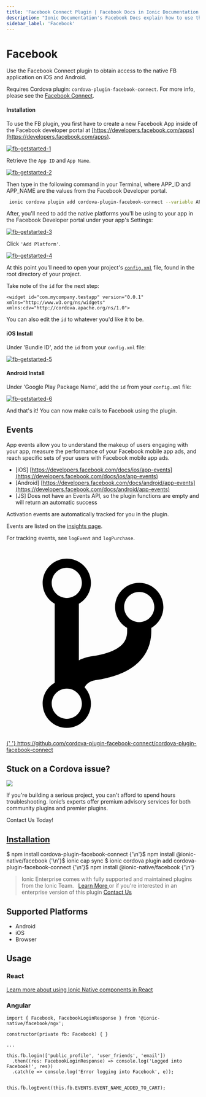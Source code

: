 ```yaml
---
title: 'Facebook Connect Plugin | Facebook Docs in Ionic Documentation'
description: "Ionic Documentation's Facebook Docs explain how to use the Facebook Connect Cordova Plugin to obtain access to the native FB application on iOS and Android."
sidebar_label: 'Facebook'
---
```



# Facebook

Use the Facebook Connect plugin to obtain access to the native FB application on iOS and Android.

Requires Cordova plugin: `cordova-plugin-facebook-connect`. For more info, please see the [Facebook Connect](https://github.com/cordova-plugin-facebook-connect/cordova-plugin-facebook-connect).

#### Installation

To use the FB plugin, you first have to create a new Facebook App inside of the Facebook developer portal at [https://developers.facebook.com/apps](https://developers.facebook.com/apps).

[![fb-getstarted-1](/img/docs/native/Facebook/1.png)](https://developers.facebook.com/apps/)

Retrieve the `App ID` and `App Name`.

[![fb-getstarted-2](/img/docs/native/Facebook/2.png)](https://developers.facebook.com/apps/)

Then type in the following command in your Terminal, where APP_ID and APP_NAME are the values from the Facebook Developer portal.

```bash
 ionic cordova plugin add cordova-plugin-facebook-connect --variable APP_ID="123456789" --variable APP_NAME="myApplication"
```

After, you'll need to add the native platforms you'll be using to your app in the Facebook Developer portal under your app's Settings:

[![fb-getstarted-3](/img/docs/native/Facebook/3.png)](https://developers.facebook.com/apps/)

Click `'Add Platform'`.

[![fb-getstarted-4](/img/docs/native/Facebook/4.png)](https://developers.facebook.com/apps/)

At this point you'll need to open your project's [`config.xml`](https://cordova.apache.org/docs/en/latest/config_ref/index.html) file, found in the root directory of your project.

Take note of the `id` for the next step:

```
<widget id="com.mycompany.testapp" version="0.0.1" xmlns="http://www.w3.org/ns/widgets" xmlns:cdv="http://cordova.apache.org/ns/1.0">
```

You can also edit the `id` to whatever you'd like it to be.

#### iOS Install

Under 'Bundle ID', add the `id` from your `config.xml` file:

[![fb-getstarted-5](/img/docs/native/Facebook/5.png)](https://developers.facebook.com/apps/)

#### Android Install

Under 'Google Play Package Name', add the `id` from your `config.xml` file:

[![fb-getstarted-6](/img/docs/native/Facebook/6.png)](https://developers.facebook.com/apps/)

And that's it! You can now make calls to Facebook using the plugin.

## Events

App events allow you to understand the makeup of users engaging with your app, measure the performance of your Facebook mobile app ads, and reach specific sets of your users with Facebook mobile app ads.

- [iOS] [https://developers.facebook.com/docs/ios/app-events](https://developers.facebook.com/docs/ios/app-events)
- [Android] [https://developers.facebook.com/docs/android/app-events](https://developers.facebook.com/docs/android/app-events)
- [JS] Does not have an Events API, so the plugin functions are empty and will return an automatic success

Activation events are automatically tracked for you in the plugin.

Events are listed on the [insights page](https://www.facebook.com/insights/).

For tracking events, see `logEvent` and `logPurchase`.

<p>
  <a
    href="https://github.com/cordova-plugin-facebook-connect/cordova-plugin-facebook-connect"
    target="_blank"
    rel="noopener"
    className="git-link"
  >
    <svg viewBox="0 0 512 512">
      <path d="M416 160c0-35.3-28.7-64-64-64s-64 28.7-64 64c0 23.7 12.9 44.3 32 55.4v8.6c0 19.9-7.8 33.7-25.3 44.9-15.4 9.8-38.1 17.1-67.5 21.5-14 2.1-25.7 6-35.2 10.7V151.4c19.1-11.1 32-31.7 32-55.4 0-35.3-28.7-64-64-64S96 60.7 96 96c0 23.7 12.9 44.3 32 55.4v209.2c-19.1 11.1-32 31.7-32 55.4 0 35.3 28.7 64 64 64s64-28.7 64-64c0-16.6-6.3-31.7-16.7-43.1 1.9-4.9 9.7-16.3 29.4-19.3 38.8-5.8 68.9-15.9 92.3-30.8 36-22.8 55-57 55-98.8v-8.6c19.1-11.1 32-31.7 32-55.4zM160 56c22.1 0 40 17.9 40 40s-17.9 40-40 40-40-17.9-40-40 17.9-40 40-40zm0 400c-22.1 0-40-17.9-40-40s17.9-40 40-40 40 17.9 40 40-17.9 40-40 40zm192-256c-22.1 0-40-17.9-40-40s17.9-40 40-40 40 17.9 40 40-17.9 40-40 40z"></path>
    </svg>{' '}
    https://github.com/cordova-plugin-facebook-connect/cordova-plugin-facebook-connect
  </a>
</p>

<h2>Stuck on a Cordova issue?</h2>
<DocsCard
  className="cordova-ee-card"
  header="Don't waste precious time on plugin issues."
  href="https://ionicframework.com/sales?product_of_interest=Ionic%20Native"
>
  <div>
    <img src={require('./_assets/img/native-cordova-bot.png').default} class="cordova-ee-img" />
    <p>
      If you're building a serious project, you can't afford to spend hours troubleshooting. Ionic’s experts offer
      premium advisory services for both community plugins and premier plugins.
    </p>
    <DocsButton className="native-ee-detail">Contact Us Today!</DocsButton>
  </div>
</DocsCard>

<h2 id="installation">
  <a href="#installation">Installation</a>
</h2>
<Tabs
  groupId="runtime"
  defaultValue="Capacitor"
  values={[
    { value: 'Capacitor', label: 'Capacitor' },
    { value: 'Cordova', label: 'Cordova' },
    { value: 'Enterprise', label: 'Enterprise' },
  ]}
>
  <TabItem value="Capacitor">
    <CodeBlock className="language-shell">
      $ npm install cordova-plugin-facebook-connect {'\n'}$ npm install @ionic-native/facebook {'\n'}$ ionic cap sync
    </CodeBlock>
  </TabItem>
  <TabItem value="Cordova">
    <CodeBlock className="language-shell">
      $ ionic cordova plugin add cordova-plugin-facebook-connect {'\n'}$ npm install @ionic-native/facebook {'\n'}
    </CodeBlock>
  </TabItem>
  <TabItem value="Enterprise">
    <blockquote>
      Ionic Enterprise comes with fully supported and maintained plugins from the Ionic Team. &nbsp;
      <a class="btn" href="https://ionic.io/docs/premier-plugins">
        Learn More
      </a> or if you're interested in an enterprise version of this plugin <a
        class="btn"
        href="https://ionicframework.com/sales?product_of_interest=Ionic%20Enterprise%20Engine"
      >
        Contact Us
      </a>
    </blockquote>
  </TabItem>
</Tabs>

## Supported Platforms

- Android
- iOS
- Browser

## Usage

### React

[Learn more about using Ionic Native components in React](../native-community.mdx#react)

### Angular

```tsx
import { Facebook, FacebookLoginResponse } from '@ionic-native/facebook/ngx';

constructor(private fb: Facebook) { }

...

this.fb.login(['public_profile', 'user_friends', 'email'])
  .then((res: FacebookLoginResponse) => console.log('Logged into Facebook!', res))
  .catch(e => console.log('Error logging into Facebook', e));


this.fb.logEvent(this.fb.EVENTS.EVENT_NAME_ADDED_TO_CART);

```
